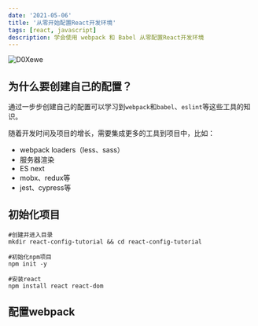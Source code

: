 ```yaml
---
date: '2021-05-06'
title: '从零开始配置React开发环境'
tags: [react, javascript]
description: 学会使用 webpack 和 Babel 从零配置React开发环境
---
```


![D0Xewe](https://cdn.jsdelivr.net/gh/manonicu/pics@master/uPic/D0Xewe.jpg)

## 为什么要创建自己的配置？

通过一步步创建自己的配置可以学习到`webpack`和`babel`、`eslint`等这些工具的知识。

随着开发时间及项目的增长，需要集成更多的工具到项目中，比如：

- webpack loaders（less、sass）
- 服务器渲染
- ES next
- mobx、redux等
- jest、cypress等


## 初始化项目

``` shell
#创建并进入目录
mkdir react-config-tutorial && cd react-config-tutorial

#初始化npm项目
npm init -y

#安装react
npm install react react-dom
```

## 配置webpack



